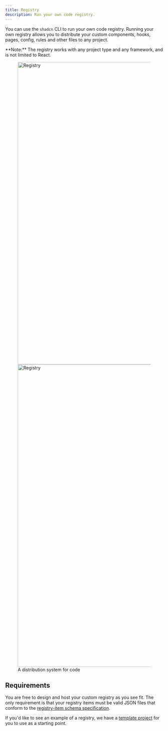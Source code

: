 ```yaml
---
title: Registry
description: Run your own code registry.
---
```


You can use the `shadcn` CLI to run your own code registry. Running your own registry allows you to distribute your custom components, hooks, pages, config, rules and other files to any project.

<Callout>
  **Note:** The registry works with any project type and any framework, and is
  not limited to React.
</Callout>

<figure className="flex flex-col gap-4">
  <Image
    src="/images/registry-light.png"
    width="1432"
    height="960"
    alt="Registry"
    className="mt-6 w-full overflow-hidden rounded-lg border dark:hidden"
  />
  <Image
    src="/images/registry-dark.png"
    width="1432"
    height="960"
    alt="Registry"
    className="mt-6 hidden w-full overflow-hidden rounded-lg border shadow-sm dark:block"
  />
  <figcaption className="text-center text-sm text-gray-500">
    A distribution system for code
  </figcaption>
</figure>

## Requirements

You are free to design and host your custom registry as you see fit. The only requirement is that your registry items must be valid JSON files that conform to the [registry-item schema specification](/docs/registry/registry-item-json).

If you'd like to see an example of a registry, we have a [template project](https://github.com/shadcn-ui/registry-template-v4) for you to use as a starting point.
